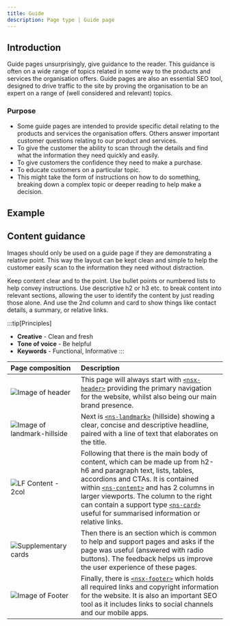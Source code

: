 ```yaml
---
title: Guide
description: Page type | Guide page
---
```



## Introduction

Guide pages unsurprisingly, give guidance to the reader. This guidance is often on a wide range of topics related in some way to the products and services the organisation offers. Guide pages are also an essential SEO tool, designed to drive traffic to the site by proving the organisation to be an expert on a range of (well considered and relevant) topics.

### Purpose

- Some guide pages are intended to provide specific detail relating to the products and services the organisation offers. Others answer important customer questions relating to our product and services.
- To give the customer the ability to scan through the details and find what the information they need quickly and easily.
- To give customers the confidence they need to make a purchase.
- To educate customers on a particular topic.
- This might take the form of instructions on how to do something, breaking down a complex topic or deeper reading to help make a decision.

## Example

<PageViewer />

## Content guidance

Images should only be used on a guide page if they are demonstrating a relative point. This way the layout can be kept clean and simple to help the customer easily scan to the information they need without distraction. 

Keep content clear and to the point. Use bullet points or numbered lists to help convey instructions. Use descriptive h2 or h3 etc. to break content into relevant sections, allowing the user to identify the content by just reading those alone. And use the 2nd column and card to show things like contact details, a summary, or relative links.

:::tip[Principles]
- **Creative** - Clean and fresh
- **Tone of voice** - Be helpful
- **Keywords** - Functional, Informative
:::

| Page&nbsp;composition | Description |
| :--- | :--- |
| ![Image of header](@assets/page-types/guide/header.webp) | This page will always start with [`<nsx-header>`](/components/nsx-header) providing the primary navigation for the website, whilst also being our main brand presence. |
| ![Image of landmark-hillside](@assets/page-types/guide/landmark.webp) | Next is [`<ns-landmark>`](/components/ns-landmark) (hillside) showing a clear, concise and descriptive headline, paired with a line of text that elaborates on the title. |
| ![LF Content - 2col](@assets/page-types/guide/content.webp) | Following that there is the main body of content, which can be made up from h2-h6 and paragraph text, lists, tables, accordions and CTAs. It is contained within [`<ns-content>`](/components/ns-content) and has 2 columns in larger viewports. The column to the right can contain a support type [`<ns-card>`](/components/ns-card) useful for summarised information or relative links. |
| ![Supplementary cards](@assets/page-types/guide/feedback.webp) | Then there is an section which is common to help and support pages and asks if the page was useful (answered with radio buttons). The feedback helps us improve the user experience of these pages.  |
| ![Image of Footer](@assets/page-types/guide/footer.webp) | Finally, there is [`<nsx-footer>`](/components/nsx-footer) which holds all required links and copyright information for the website. It is also an important SEO tool as it includes links to social channels and our mobile apps. |
